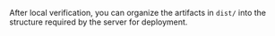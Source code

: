 After local verification, you can organize the artifacts in `dist/` into the structure required by the server for deployment.
